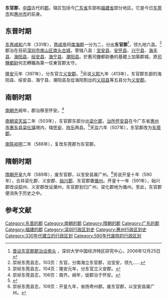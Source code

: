 '''东官郡'''，[[中国|中国]]古代的[[郡|郡]]。辖区包括今[[广东省|广东省]]东部和[[福建省|福建省]]部分地区。它是今日[[东莞市|东莞市]]和[[惠州市|惠州市]]的前身。
== 东晋时期 ==
[[东晋|东晋]][[咸和_(东晋)|咸和]]六年（331年），[[晋成帝|晋成帝]]将[[南海郡_(中国)|南海郡]]一分为二，分出'''东官郡'''<ref>[http://www.ccsezr.org/news/news_detail.php?newsid=2002&iframeid=1008 晋设东官郡郡治设南头] {{Wayback|url=http://www.ccsezr.org/news/news_detail.php?newsid=2002&iframeid=1008 |date=20180317035819 }}，深圳大学中国经济特区研究中心，2006年12月25日</ref>，领九地六县。<ref>崇祯东莞县志，103页：东官。分南海立东官郡，治宝安，领九……</ref>郡治在目前[[深圳市|深圳市]][[南山区|南山区]][[南头古城|南头古城]]，管辖八县：[[寶安縣|宝安县]]、[[安怀县|安怀县]]、[[兴宁县|兴宁县]]、[[海丰县|海丰县]]、[[海阳县_(东晋)|海阳县]]、[[绥安县_(东晋)|绥安县]]、[[海宁县_(东晋)|海宁县]]、[[潮阳县|潮阳县]]。於舊司鹽都尉壘的基礎上加築郡城，原[[司鹽都尉|司鹽都尉]]何志轉職為第一任東官郡太守。

[[隆安|隆安]]元年（397年），分东官立[[义安郡|义安郡]]。<ref>崇祯东莞县志，104页：隆安元年，分东官立义安郡。</ref>另说[[义熙_(东晋)|义熙]]九年（413年），东官郡东部的海阳县、绥安县、海宁县、潮阳县及從海阳割出的[[义招县|义招县]]等五县分为[[义安郡|义安郡]]。
== 南朝时期 ==
[[南朝齐|南朝齐]]阙年，郡治移至怀安。<ref>崇祯东莞县志，106页：南齐。阙年，徙郡治于怀安。</ref>

[[南朝梁|南朝梁]][[天监|天监]]二年（503年），东官郡东部分出[[梁化郡_(广东)|梁化郡]]，[[治所|治所]][[怀安县_(东晋)|怀安县]]在今广东省[[惠州市|惠州市]][[惠东县|惠东县]][[梁化镇|梁化镇]]境内，辖[[怀安县_(东晋)|怀安]]、[[欣乐县|欣乐]]两县。<ref>{{cite web |title=惠州历史脉络和建置 |url=http://gd.people.com.cn/n2/2018/1202/c123932-32356755.html |website=人民网}}</ref>天监六年（507年），东官郡改为[[东莞郡_(南梁)|东莞郡]]。

[[陳_(南朝)|南陈]][[禎明|祯明]]二年（588年），复改东莞郡为东官郡。
== 隋朝时期 ==
[[隋朝|隋朝]][[开皇|开皇]]九年（589年），废东官郡，以宝安县属广州。<ref>崇祯东莞县志，109页：开皇九年，省扬粤州郡。废东官郡，以宝安县属广州。</ref>另说开皇十年（590年），合并梁化郡、义安郡、[[始兴郡_(东吴)|始兴郡]]、东官郡置[[循州|循州]]。开皇十一年（591年），始兴郡改设韶州、义安郡改设潮州，东官郡划归广州，梁化郡地为循州。至此，东官郡便消失于历史之中。

==参考文献==
<div class="references-small">
<references />
</div>

{{晉朝行政區劃|nocat}}
{{南朝行政區劃|nocat}}
{{DEFAULTSORT:D}}
[[Category:东晋的郡|Category:东晋的郡]]
[[Category:南朝的郡|Category:南朝的郡]]
[[Category:隋朝的郡|Category:隋朝的郡]]
[[Category:广东的郡|Category:广东的郡]]
[[Category:福建的郡|Category:福建的郡]]
[[Category:深圳行政区划史|Category:深圳行政区划史]]
[[Category:惠州行政区划史|Category:惠州行政区划史]]
[[Category:330年代建立的行政区划|Category:330年代建立的行政区划]]
[[Category:590年代废除的行政区划|Category:590年代废除的行政区划]]